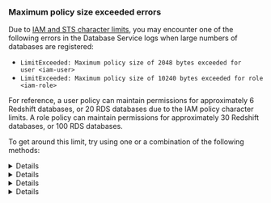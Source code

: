### Maximum policy size exceeded errors

Due to [IAM and STS character
limits](https://docs.aws.amazon.com/IAM/latest/UserGuide/reference_iam-quotas.html#reference_iam-quotas-entity-length),
you may encounter one of the following errors in the Database Service logs when
large numbers of databases are registered:
- `LimitExceeded: Maximum policy size of 2048 bytes exceeded for user <iam-user>`
- `LimitExceeded: Maximum policy size of 10240 bytes exceeded for role <iam-role>`

For reference, a user policy can maintain permissions for approximately 6
Redshift databases, or 20 RDS databases due to the IAM policy character limits.
A role policy can maintain permissions for approximately 30 Redshift databases,
or 100 RDS databases.

To get around this limit, try using one or a combination of the following
methods:

<Details title="Method 1: Organize IAM roles with &quot;assume_role_arn&quot;">
You can reduce the policy size by separating them into multiple IAM roles. Use
`assume_role_arn` to specify different IAM roles for accessing the databases:

<Tabs>
  <TabItem label="Auto-Discovery by Discovery Service">
  You can specify `assume_role_arn` in the AWS matchers of Discovery Service's
  configuration:
  ```yaml
  discovery_service:
    enabled: "yes"
    aws:
      - types: ["rds"]
        regions: ["us-west-1", "us-west-2"]
        assume_role_arn: "arn:aws:iam::123456789012:role/example-role-rds-env-prod-discovery"
        tags:
          "env": "prod"

      - types: ["redshift", "redshift-serverless"]
        regions: ["us-west-2"]
        assume_role_arn: "arn:aws:iam::123456789012:role/example-role-redshift-env-dev"
        tags:
          "env": "dev"
  ```
  The Discovery Service will use the IAM roles specified in `assume_role_arn`
  for discovery, and by default the Database Service will use the same IAM
  roles for authentication.

  However, you can also overwrite the IAM roles for authentication by Database
  Service if you wish to use different roles:
  ```yaml
  db_service:
    enabled: "yes"
    resources:
      # Matches us-west-1 env=prod RDS databases from Discovery Service, and
      # overwrites assume_role_arn.
      - labels:
          "env": "prod"
          "region": "us-west-1"
        aws:
          assume_role_arn: "arn:aws:iam::123456789012:role/example-role-rds-env-prod-us-west-1-access"

      # Matches us-west-2 env=prod RDS databases from Discovery Service, and
      # overwrites assume_role_arn.
      - labels:
          "env": "prod"
          "region": "us-west-2"
        aws:
          assume_role_arn: "arn:aws:iam::123456789012:role/example-role-rds-env-prod-us-west-2-access"

      # Matches env=dev Redshift databases from Discovery Service and inherits
      # "arn:aws:iam::123456789012:role/example-role-redshift-env-dev"
      - labels:
          "env": "dev"
  ```

  <Admonition type="tip" title="Auto-discovery labels">
  Teleport generates certain labels derived from the cloud resource attributes
  during discovery. See [Auto-Discovery
  labels](../../database-access/reference/labels.mdx#auto-discovery)
  /labels/#auto-discovery)
  for more details.
  </Admonition>
  </TabItem>

  <TabItem label="Auto-Discovery by Database Service">
  You can specify `assume_role_arn` in the AWS matchers of Database Service's
  configuration:
  ```yaml
  db_service:
    enabled: "yes"
    aws:
      - types: ["rds"]
        regions: ["us-west-1", "us-west-2"]
        assume_role_arn: "arn:aws:iam::123456789012:role/example-role-rds-env-prod"
        tags:
          "env": "prod"

      - types: ["redshift", "redshift-serverless"]
        regions: ["us-west-2"]
        assume_role_arn: "arn:aws:iam::123456789012:role/example-role-redshift-env-dev"
        tags:
          "env": "dev"
  ```
  The Database Service will use the IAM roles specified `assume_role_arn` for
  both discovery and authentication.
  </TabItem>

  <TabItem label="Static config">
  You can specify `aws.assume_role_arn` when defining databases in Database
  Service's configuration:
  ```yaml
  db_service:
    enabled: "yes"
    databases:
    - name: "rds-postgres"
      protocol: "postgres"
      uri: "rds-postgres.abcdef012345.us-west-1.rds.amazonaws.com:5432"
      aws:
          assume_role_arn: "arn:aws:iam::123456789012:role/example-rds-access-role"
  ```
  </TabItem>

  <TabItem label="Other dynamic resources">
  You can specify `aws.assume_role_arn` when defining databases:
  ```yaml
  kind: db
  version: v3
  metadata:
    name: "rds-postgres"
    labels:
      env: "dev"
  spec:
    protocol: "postgres"
    uri: "rds-postgres.abcdef012345.us-west-1.rds.amazonaws.com:5432"
    aws:
      assume_role_arn: "arn:aws:iam::123456789012:role/example-rds-access-role"
  ```

  Alternatively, you can overwrite the IAM roles for authentication by Database
  Service:
  ```yaml
  db_service:
    enabled: "yes"
    resources:
      # Matches env=dev databases and overwrites assume_role_arn.
      - labels:
          "env": "dev"
        aws:
          assume_role_arn: "arn:aws:iam::123456789012:role/example-env-dev-access"

      # Matches env=prod database, and use the assume_role_arn in the database's
      # definition or use the host IAM identity if assume_role_arn is empty.
      - labels:
          "env": "prod"
  ```
  </TabItem>

</Tabs>

The IAM roles specified in `assume_role_arn` must
[trust](https://aws.amazon.com/blogs/security/how-to-use-trust-policies-with-iam-roles/)
the IAM identity of the host running the Database Service.

The `assume_role_arn` is not limited to the same AWS account so you can also
use this feature for [AWS Cross-Account
Access](../../database-access/guides/aws-cross-account.mdx).

</Details>

<Details title="Method 2: Manually manage your IAM policies">
You can manually manage IAM policies for database connections instead of
relying on the Database Service to update them.

For example, you can limit the character size by attaching a policy with a
wildcard "*" for "Resource":

<Tabs>
  <TabItem label="RDS or RDS Proxy">
  ```json
  {
      "Version": "2012-10-17",
      "Statement": [
          {
              "Effect": "Allow",
              "Action": "rds-db:connect",
              "Resource": "*"
          }
      ]
  }
  ```
  </TabItem>
  <TabItem label="Redshift">
  ```json
  {
      "Version": "2012-10-17",
      "Statement": [
          {
              "Effect": "Allow",
              "Action": "redshift:GetClusterCredentials",
              "Resource": "*"
          }
      ]
  }
  ```
  </TabItem>
</Tabs>

You can safely remove the inline policy created by the Database Service and the
IAM permissions for the Database Service to `Get/Put/Delete` the user or role
policy.

</Details>

<Details title="Method 3: Separate Database Services">

You can deploy [the Database Service in a highly available (HA)
configuration](../../database-access/guides/ha.mdx) where databases can be
sharded to separate Database Services with different IAM roles.

</Details>

<Details title="Method 4: Use IAM roles instead of IAM users">

IAM users have a lower character limit compared to IAM roles. If the limit is
exceeded for a user policy, it is recommended to use IAM roles for the Database
Service instead.

</Details>
